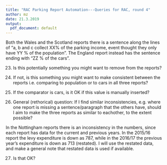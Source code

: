 ```yaml
---
title: "RAC Parking Report Automation---Queries for RAC, round 4"
author: mz
date: 21.3.2019
output:
  pdf_document: default
---
```

  
Both the Wales and the Scotland reports there is a sentence along the lines of "a, b and c collect XX% of the parking income, event thought they only have YY % of the population". The England report instead has the sentence ending with "ZZ % of the cars". 

23. Is this potentially something you might want to remove from the reports?

24. If not, is this something you might want to make consistent between the reports i.e. comparing to population or to cars in all three reports?

25. If the comparator is cars, is it OK if this value is manually inserted?

 26. General (rethorical) question: If I find similar inconsistencies, e.g. where one report is missing a sentence/paragraph that the others have, should I aim to make the three reports as similar to eachother, to the extent possible? 
 
In the Nottingham reports there is an inconsistency in the numbers, since each report has data for the current and previous years. In the 2015/16 report the levy expenditure is down as 787, while in the 2016/17 the previous year's expenditure is down as 713 (restated). I will use the restated data, and make a general note that restated data is used if available.

27. Is that OK?